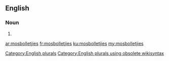 ==English==

===Noun===
{{head|en}}

# {{plural of|mosbolletjie}}

[[Category:English plurals]][[Category:English plurals using obsolete wikisyntax]]

[[ar:mosbolletjies]]
[[fr:mosbolletjies]]
[[ku:mosbolletjies]]
[[my:mosbolletjies]]